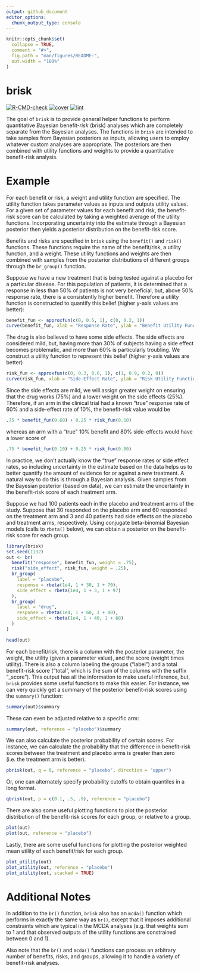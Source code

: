 ```yaml
---
output: github_document
editor_options: 
  chunk_output_type: console
---
```


<!-- README.md is generated from README.Rmd. Please edit that file -->

```r
knitr::opts_chunk$set(
  collapse = TRUE,
  comment = "#>",
  fig.path = "man/figures/README-",
  out.width = "100%"
)
```

# brisk

<!-- badges: start -->
[![R-CMD-check](https://github.com/rich-payne/brisk/actions/workflows/R-CMD-check.yaml/badge.svg)](https://github.com/rich-payne/brisk/actions/workflows/R-CMD-check.yaml)
[![cover](https://github.com/rich-payne/brisk/actions/workflows/cover.yaml/badge.svg)](https://github.com/rich-payne/brisk/actions/workflows/cover.yaml)
[![lint](https://github.com/rich-payne/brisk/actions/workflows/lint.yaml/badge.svg)](https://github.com/rich-payne/brisk/actions/workflows/lint.yaml)
<!-- badges: end -->

The goal of `brisk` is to provide general helper functions to perform quantitative *B*ayesian benefit-*risk* (brisk) analyses which are completely separate from the Bayesian analyses.  The functions in `brisk` are intended to take samples from Bayesian posteriors as inputs, allowing users to employ whatever custom analyses are appropriate.  The posteriors are then combined with utility functions and weights to provide a quantitative benefit-risk analysis.

# Example

For each benefit or risk, a weight and utility function are specified.  The utility function takes parameter values as inputs and outputs utility values.  For a given set of parameter values for each benefit and risk, the benefit-risk score can be calculated by taking a weighted average of the utility functions.  Incorporating uncertainty into the estimate through a Bayesian posterior then yields a posterior distribution on the benefit-risk score.

Benefits and risks are specified in `brisk` using the `benefit()` and `risk()` functions.  These functions require the name of the benefit/risk, a utility function, and a weight.  These utility functions and weights are then combined with samples from the posterior distributions of different groups through the `br_group()` function.

Suppose we have a new treatment that is being tested against a placebo for a particular disease.  For this population of patients, it is determined that a response in less than 50% of patients is not very beneficial, but, above 50% response rate, there is a consistently higher benefit.  Therefore a utility function is constructed to quantify this belief (higher y-axis values are better):

```r
benefit_fun <- approxfun(c(0, 0.5, 1), c(0, 0.2, 1))
curve(benefit_fun, xlab = "Response Rate", ylab = "Benefit Utility Function")
```

The drug is also believed to have some side effects.  The side effects are considered mild, but, having more than 30% of subjects having a side effect becomes problematic, and more than 60% is particularly troubling.  We construct a utility function to represent this belief (higher y-axis values are better)

```r
risk_fun <- approxfun(c(0, 0.3, 0.6, 1), c(1, 0.9, 0.2, 0))
curve(risk_fun, xlab = "Side-Effect Rate", ylab = "Risk Utility Function")
```

Since the side effects are mild, we will assign greater weight on ensuring that the drug works (75%) and a lower weight on the side effects (25%).  Therefore, if an arm in the clinical trial had a known "true" response rate of 60% and a side-effect rate of 10%, the benefit-risk value would be

```r
.75 * benefit_fun(0.60) + 0.25 * risk_fun(0.10)
```

whereas an arm with a "true" 10% benefit and 80% side-effects would have a lower score of

```r
.75 * benefit_fun(0.10) + 0.25 * risk_fun(0.80)
```

In practice, we don't actually know the "true" response rates or side effect rates, so including uncertainty in the estimate based on the data helps us to better quantify the amount of evidence for or against a new treatment.  A natural way to do this is through a Bayesian analysis.  Given samples from the Bayesian posterior (based on data), we can estimate the uncertainty in the benefit-risk score of each treatment arm.

Suppose we had 100 patients each in the placebo and treatment arms of the study.  Suppose that 30 responded on the placebo arm and 60 responded on the treatment arm and 3 and 40 patients had side effects on the placebo and treatment arms, respectively.  Using conjugate beta-binomial Bayesian models (calls to `rbeta()` below), we can obtain a posterior on the benefit-risk score for each group.

```r
library(brisk)
set.seed(1132)
out <- br(
  benefit("response", benefit_fun, weight = .75),
  risk("side_effect", risk_fun, weight = .25),
  br_group(
    label = "placebo",
    response = rbeta(1e4, 1 + 30, 1 + 70),
    side_effect = rbeta(1e4, 1 + 3, 1 + 97)
  ),
  br_group(
    label = "drug",
    response = rbeta(1e4, 1 + 60, 1 + 40),
    side_effect = rbeta(1e4, 1 + 40, 1 + 60)
  )
)

head(out)
```

For each benefit/risk, there is a column with the posterior parameter, the weight, the utility (given a parameter value), and the score (weight times utility).  There is also a column labeling the groups ("label") and a total benefit-risk score ("total", which is the sum of the columns with the suffix "_score").  This output has all the information to make useful inference, but, `brisk` provides some useful functions to make this easier.  For instance, we can very quickly get a summary of the posterior benefit-risk scores using the `summary()` function:

```r
summary(out)$summary
```

These can even be adjusted relative to a specific arm:

```r
summary(out, reference = "placebo")$summary
```

We can also calculate the posterior probability of certain scores.  For instance, we can calculate the probability that the difference in benefit-risk scores between the treatment and placebo arms is greater than zero (i.e. the treatment arm is better).

```r
pbrisk(out, q = 0, reference = "placebo", direction = "upper")
```

Or, one can alternately specify probability cutoffs to obtain quantiles in a long format.

```r
qbrisk(out, p = c(0.1, .5, .9), reference = "placebo")
```

There are also some useful plotting functions to plot the posterior distribution of the benefit-risk scores for each group, or relative to a group.

```r
plot(out)
plot(out, reference = "placebo")
```

Lastly, there are some useful functions for plotting the posterior weighted mean utility of each benefit/risk for each group.

```r
plot_utility(out)
plot_utility(out, reference = "placebo")
plot_utility(out, stacked = TRUE)
```

# Additional Notes

In addition to the `br()` function, `brisk` also has an `mcda()` function which performs in exactly the same way as `br()`, except that it imposes additional constraints which are typical in the MCDA analyses (e.g. that weights sum to 1 and that observed outputs of the utility functions are constrained between 0 and 1).

Also note that the `br()` and `mcda()` functions can process an arbitrary number of benefits, risks, and groups, allowing it to handle a variety of benefit-risk analyses.
